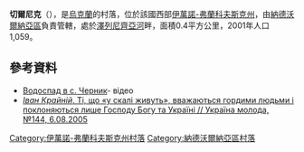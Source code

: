 <!-- 檔案不存在 [[Image:Черник_(Надвірнянський_район)-2.jpg|right]] -->

'''切爾尼克'''（{{lang-uk|Черник}}），是[[烏克蘭|烏克蘭]]的村落，位於該國西部[[伊萬諾-弗蘭科夫斯克州|伊萬諾-弗蘭科夫斯克州]]，由[[納德沃爾納亞區|納德沃爾納亞區]]負責管轄，處於[[澤列尼齊亞河|澤列尼齊亞河]]畔，面積0.4平方公里，2001年人口1,059。

{{coord|48|29|29|N|24|20|58|E|scale:30000|display=title}}

==參考資料==
* [http://www.youtube.com/watch?v=F6ZaSPNCLWs Водоспад в с. Черник]- відео
* [http://www.umoloda.kiev.ua/print/84/45/17536 ''Іван Крайній''. Ті, що «у скалі живуть», вважаються гордими людьми і поклоняються лише Господу Богу та Україні // Україна молода, №144, 6.08.2005]

{{DEFAULTSORT:Черник}}
[[Category:伊萬諾-弗蘭科夫斯克州村落|Category:伊萬諾-弗蘭科夫斯克州村落]]
[[Category:納德沃爾納亞區村落|Category:納德沃爾納亞區村落]]


{{IvanoFrankivsk-geo-stub}}